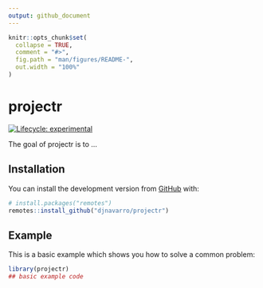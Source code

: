 ```yaml
---
output: github_document
---
```


<!-- README.md is generated from README.Rmd. Please edit that file -->

```r
knitr::opts_chunk$set(
  collapse = TRUE,
  comment = "#>",
  fig.path = "man/figures/README-",
  out.width = "100%"
)
```
# projectr

<!-- badges: start -->
[![Lifecycle: experimental](https://img.shields.io/badge/lifecycle-experimental-orange.svg)](https://www.tidyverse.org/lifecycle/#experimental)
<!-- badges: end -->

The goal of projectr is to ...

## Installation

You can install the development version from [GitHub](https://github.com/) with:

``` r
# install.packages("remotes")
remotes::install_github("djnavarro/projectr")
```
## Example

This is a basic example which shows you how to solve a common problem:

```r
library(projectr)
## basic example code
```
